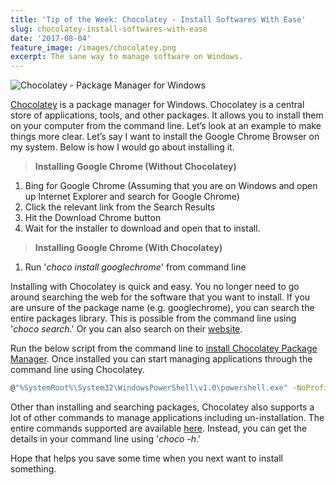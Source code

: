 ```yaml
---
title: 'Tip of the Week: Chocolatey - Install Softwares With Ease'
slug: chocolatey-install-softwares-with-ease
date: '2017-08-04'
feature_image: /images/chocolatey.png
excerpt: The sane way to manage software on Windows.
---
```

![Chocolatey - Package Manager for Windows](/images/chocolatey.png)

[Chocolatey](https://chocolatey.org/) is a package manager for Windows. Chocolatey is a central store of applications, tools, and other packages. It allows you to install them on your computer from the command line. Let’s look at an example to make things more clear. Let’s say I want to install the Google Chrome Browser on my system. Below is how I would go about installing it.

> **Installing Google Chrome (Without Chocolatey)**

1.  Bing for Google Chrome (Assuming that you are on Windows and open up Internet Explorer and search for Google Chrome)
2.  Click the relevant link from the Search Results
3.  Hit the Download Chrome button
4.  Wait for the installer to download and open that to install.

> **Installing Google Chrome (With Chocolatey)**

1.  Run '_choco install googlechrome_' from command line

Installing with Chocolatey is quick and easy. You no longer need to go around searching the web for the software that you want to install. If you are unsure of the package name (e.g. googlechrome), you can search the entire packages library. This is possible from the command line using '_choco search_.' Or you can also search on their [website](https://chocolatey.org/packages).

Run the below script from the command line to [install Chocolatey Package Manager](https://chocolatey.org/install). Once installed you can start managing applications through the command line using Chocolatey.

```bash
@"%SystemRoot%\System32\WindowsPowerShell\v1.0\powershell.exe" -NoProfile -ExecutionPolicy Bypass -Command "iex ((New-Object System.Net.WebClient).DownloadString('https://chocolatey.org/install.ps1'))" && SET "PATH=%PATH%;%ALLUSERSPROFILE%\chocolatey\bin"

```

Other than installing and searching packages, Chocolatey also supports a lot of other commands to manage applications including un-installation. The entire commands supported are available [here](https://chocolatey.org/docs/commandslist). Instead, you can get the details in your command line using '_choco -h_.'

Hope that helps you save some time when you next want to install something.

